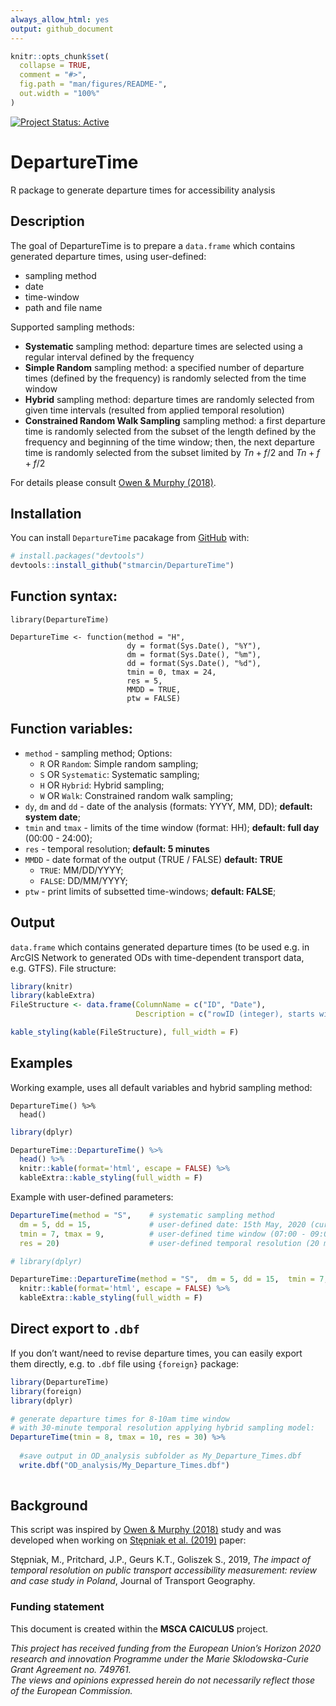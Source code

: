 ```yaml
---
always_allow_html: yes
output: github_document
---
```


<!-- README.md is generated from README.Rmd. Please edit that file -->

```r
knitr::opts_chunk$set(
  collapse = TRUE,
  comment = "#>",
  fig.path = "man/figures/README-",
  out.width = "100%"
)
```

<!-- badges: start -->
[![Project Status: Active](http://www.repostatus.org/badges/latest/active.svg)](http://www.repostatus.org/#active) 
<!-- badges: end -->

# DepartureTime

R package to generate departure times for accessibility analysis

## Description

The goal of DepartureTime is to prepare a `data.frame` which contains generated departure times, using user-defined:

+ sampling method
+ date
+ time-window
+ path and file name

Supported sampling methods:

+ **Systematic** sampling method: departure times are selected using a regular interval defined by the frequency 
+ **Simple Random** sampling method: a specified number of departure times (defined by the frequency) is randomly selected from the time window
+ **Hybrid** sampling method: departure times are randomly selected from given time intervals (resulted from applied temporal resolution)
+ **Constrained Random Walk Sampling** sampling method: a first departure time is randomly selected from the subset of the length defined by the frequency and beginning of the time window; then, the next departure time is randomly selected from the subset limited by $Tn+f/2$ and $Tn+f+f/2$

For details please consult [Owen & Murphy (2018)](https://trid.trb.org/view/1497217).

## Installation

You can install `DepartureTime` pacakage from [GitHub](https://github.com/) with:

``` r
# install.packages("devtools")
devtools::install_github("stmarcin/DepartureTime")
```

## Function syntax:

```
library(DepartureTime)

DepartureTime <- function(method = "H",
                          dy = format(Sys.Date(), "%Y"),  
                          dm = format(Sys.Date(), "%m"), 
                          dd = format(Sys.Date(), "%d"),
                          tmin = 0, tmax = 24,
                          res = 5,
                          MMDD = TRUE,
                          ptw = FALSE)
```

## Function variables:

+ `method` - sampling method; Options:
    + `R` OR `Random`: Simple random sampling;
    + `S` OR `Systematic`: Systematic sampling;
    + `H` OR `Hybrid`: Hybrid sampling;
    + `W` OR `Walk`: Constrained random walk sampling;
+ `dy`, `dm` and `dd` - date of the analysis (formats: YYYY, MM, DD); **default: system date**;
+ `tmin` and `tmax` - limits of the time window (format: HH); **default: full day** (00:00 - 24:00);
+ `res` - temporal resolution; **default: 5 minutes**
+ `MMDD` - date format of the output (TRUE / FALSE) **default: TRUE**
    + `TRUE`: MM/DD/YYYY;
    + `FALSE`: DD/MM/YYYY;
+ `ptw` - print limits of subsetted time-windows; **default: FALSE**;


## Output

`data.frame` which contains generated departure times (to be used e.g. in ArcGIS Network to generated ODs with time-dependent transport data, e.g. GTFS). File structure:

```r
library(knitr)
library(kableExtra)
FileStructure <- data.frame(ColumnName = c("ID", "Date"),
                            Description = c("rowID (integer), starts with 0", "Departure date & hour"))

kable_styling(kable(FileStructure), full_width = F)
```


## Examples

Working example, uses all default variables and hybrid sampling method:

```
DepartureTime() %>% 
  head()
```

```r
library(dplyr)

DepartureTime::DepartureTime() %>% 
  head() %>% 
  knitr::kable(format='html', escape = FALSE) %>% 
  kableExtra::kable_styling(full_width = F)
```


Example with user-defined parameters:
```r
DepartureTime(method = "S",    # systematic sampling method
  dm = 5, dd = 15,             # user-defined date: 15th May, 2020 (current year)
  tmin = 7, tmax = 9,          # user-defined time window (07:00 - 09:00)
  res = 20)                    # user-defined temporal resolution (20 minutes)
```

```r
# library(dplyr)

DepartureTime::DepartureTime(method = "S",  dm = 5, dd = 15,  tmin = 7, tmax = 9, res = 20) %>% 
  knitr::kable(format='html', escape = FALSE) %>% 
  kableExtra::kable_styling(full_width = F)
```

## Direct export to `.dbf`

If you don't want/need to revise departure times, you can easily export them directly, e.g. to `.dbf` file using `{foreign}` package:

```r
library(DepartureTime)
library(foreign)
library(dplyr)

# generate departure times for 8-10am time window 
# with 30-minute temporal resolution applying hybrid sampling model:
DepartureTime(tmin = 8, tmax = 10, res = 30) %>% 
  
  #save output in OD_analysis subfolder as My_Departure_Times.dbf
  write.dbf("OD_analysis/My_Departure_Times.dbf")
  
```

## Background

This script was inspired by [Owen & Murphy (2018)](https://trid.trb.org/view/1497217) study and was developed when working on [Stępniak et al. (2019)](https://doi.org/10.1016/j.jtrangeo.2019.01.007) paper:

Stępniak, M., Pritchard, J.P., Geurs K.T., Goliszek S., 2019, *The impact of temporal resolution on public transport accessibility measurement: review and case study in Poland*, Journal of Transport Geography.


### Funding statement

This document is created within the **MSCA CAlCULUS** project.  

*This project has received funding from the European Union's Horizon 2020 research and innovation Programme under the Marie Sklodowska-Curie Grant Agreement no. 749761.*  
*The views and opinions expressed herein do not necessarily reflect those of the European Commission.*

